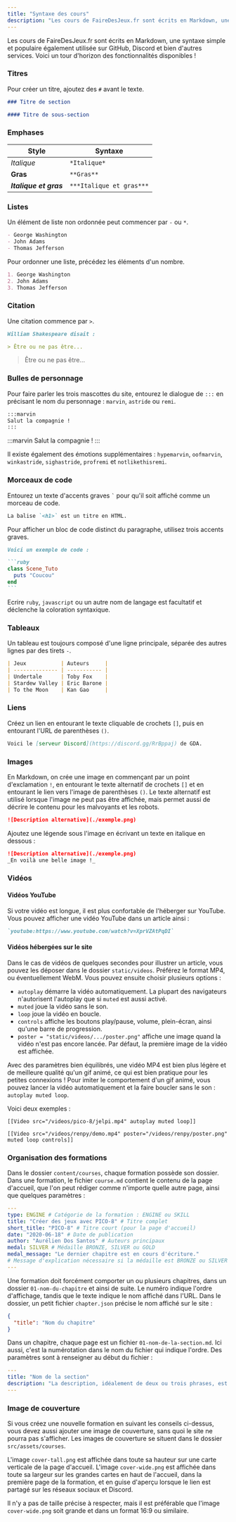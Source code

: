 ```yaml
---
title: "Syntaxe des cours"
description: "Les cours de FaireDesJeux.fr sont écrits en Markdown, une syntaxe simple et populaire également utilisée sur GitHub, Discord et bien d'autres services. Voici un tour d'horizon des fonctionnalités disponibles !"
---
```


Les cours de FaireDesJeux.fr sont écrits en Markdown, une syntaxe simple et populaire également utilisée sur GitHub, Discord et bien d'autres services. Voici un tour d'horizon des fonctionnalités disponibles !

### Titres

Pour créer un titre, ajoutez des `#` avant le texte.

```md
### Titre de section

#### Titre de sous-section
```

### Emphases

| Style                  | Syntaxe                  |
| ---------------------- | ------------------------ |
| _Italique_             | `*Italique*`             |
| **Gras**               | `**Gras**`               |
| **_Italique et gras_** | `***Italique et gras***` |

### Listes

Un élément de liste non ordonnée peut commencer par `-` ou `*`.

```md
- George Washington
- John Adams
- Thomas Jefferson
```

Pour ordonner une liste, précédez les éléments d'un nombre.

```md
1. George Washington
2. John Adams
3. Thomas Jefferson
```

### Citation

Une citation commence par `>`.

```md
William Shakespeare disait :

> Être ou ne pas être...
```

> Être ou ne pas être...

### Bulles de personnage

Pour faire parler les trois mascottes du site, entourez le dialogue de `:::` en précisant le nom du personnage : `marvin`, `astride` ou `remi`.

```md
:::marvin
Salut la compagnie !
:::
```

:::marvin
Salut la compagnie !
:::

Il existe également des émotions supplémentaires : `hypemarvin`, `oofmarvin`, `winkastride`, `sighastride`, `profremi` et `notlikethisremi`.

### Morceaux de code

Entourez un texte d'accents graves `` ` `` pour qu'il soit affiché comme un morceau de code.

```md
La balise `<h1>` est un titre en HTML.
```

Pour afficher un bloc de code distinct du paragraphe, utilisez trois accents graves.

````md
Voici un exemple de code :

```ruby
class Scene_Tuto
  puts "Coucou"
end
```
````

Ecrire `ruby`, `javascript` ou un autre nom de langage est facultatif et déclenche la coloration syntaxique.

### Tableaux

Un tableau est toujours composé d'une ligne principale, séparée des autres lignes par des tirets `-`.

```md
| Jeux           | Auteurs     |
| -------------- | ----------- |
| Undertale      | Toby Fox    |
| Stardew Valley | Eric Barone |
| To the Moon    | Kan Gao     |
```

### Liens

Créez un lien en entourant le texte cliquable de crochets `[]`, puis en entourant l'URL de parenthèses `()`.

```md
Voici le [serveur Discord](https://discord.gg/RrBppaj) de GDA.
```

### Images

En Markdown, on crée une image en commençant par un point d'exclamation `!`, en entourant le texte alternatif de crochets `[]` et en entourant le lien vers l'image de parenthèses `()`. Le texte alternatif est utilisé lorsque l'image ne peut pas être affichée, mais permet aussi de décrire le contenu pour les malvoyants et les robots.

```md
![Description alternative](./exemple.png)
```

Ajoutez une légende sous l'image en écrivant un texte en italique en dessous :

```md
![Description alternative](./exemple.png)
_En voilà une belle image !_
```

### Vidéos

#### Vidéos YouTube

Si votre vidéo est longue, il est plus confortable de l'héberger sur YouTube. Vous pouvez afficher une vidéo YouTube dans un article ainsi :

```md
`youtube:https://www.youtube.com/watch?v=XprVZAtPqDI`
```

#### Vidéos hébergées sur le site

Dans le cas de vidéos de quelques secondes pour illustrer un article, vous pouvez les déposer dans le dossier `static/videos`. Préférez le format MP4, ou éventuellement WebM. Vous pouvez ensuite choisir plusieurs options :

- `autoplay` démarre la vidéo automatiquement. La plupart des navigateurs n'autorisent l'autoplay que si `muted` est aussi activé.
- `muted` joue la vidéo sans le son.
- `loop` joue la vidéo en boucle.
- `controls` affiche les boutons play/pause, volume, plein-écran, ainsi qu'une barre de progression.
- `poster = "static/videos/.../poster.png"` affiche une image quand la vidéo n'est pas encore lancée. Par défaut, la première image de la vidéo est affichée.

Avec des paramètres bien équilibrés, une vidéo MP4 est bien plus légère et de meilleure qualité qu'un gif animé, ce qui est bien pratique pour les petites connexions ! Pour imiter le comportement d'un gif animé, vous pouvez lancer la vidéo automatiquement et la faire boucler sans le son : `autoplay muted loop`.

Voici deux exemples :

```
[[Video src="/videos/pico-8/jelpi.mp4" autoplay muted loop]]
```

```
[[Video src="/videos/renpy/demo.mp4" poster="/videos/renpy/poster.png" muted loop controls]]
```

### Organisation des formations

Dans le dossier `content/courses`, chaque formation possède son dossier. Dans une formation, le fichier `course.md` contient le contenu de la page d'accueil, que l'on peut rédiger comme n'importe quelle autre page, ainsi que quelques paramètres :

```yaml
---
type: ENGINE # Catégorie de la formation : ENGINE ou SKILL
title: "Créer des jeux avec PICO-8" # Titre complet
short_title: "PICO-8" # Titre court (pour la page d'accueil)
date: "2020-06-18" # Date de publication
author: "Aurélien Dos Santos" # Auteurs principaux
medal: SILVER # Médaille BRONZE, SILVER ou GOLD
medal_message: "Le dernier chapitre est en cours d'écriture."
# Message d'explication nécessaire si la médaille est BRONZE ou SILVER
---
```

Une formation doit forcément comporter un ou plusieurs chapitres, dans un dossier `01-nom-du-chapitre` et ainsi de suite. Le numéro indique l'ordre d'affichage, tandis que le texte indique le nom affiché dans l'URL. Dans le dossier, un petit fichier `chapter.json` précise le nom affiché sur le site :

```json
{
  "title": "Nom du chapitre"
}
```

Dans un chapitre, chaque page est un fichier `01-nom-de-la-section.md`. Ici aussi, c'est la numérotation dans le nom du fichier qui indique l'ordre. Des paramètres sont à renseigner au début du fichier :

```yaml
---
title: "Nom de la section"
description: "La description, idéalement de deux ou trois phrases, est affichée lors du partage sur les réseaux sociaux, Discord, etc."
---
```

### Image de couverture

Si vous créez une nouvelle formation en suivant les conseils ci-dessus, vous devez aussi ajouter une image de couverture, sans quoi le site ne pourra pas s'afficher. Les images de couverture se situent dans le dossier `src/assets/courses`.

L'image `cover-tall.png` est affichée dans toute sa hauteur sur une carte verticale de la page d'accueil. L'image `cover-wide.png` est affichée dans toute sa largeur sur les grandes cartes en haut de l'accueil, dans la première page de la formation, et en guise d'aperçu lorsque le lien est partagé sur les réseaux sociaux et Discord.

Il n'y a pas de taille précise à respecter, mais il est préférable que l'image `cover-wide.png` soit grande et dans un format 16:9 ou similaire.

